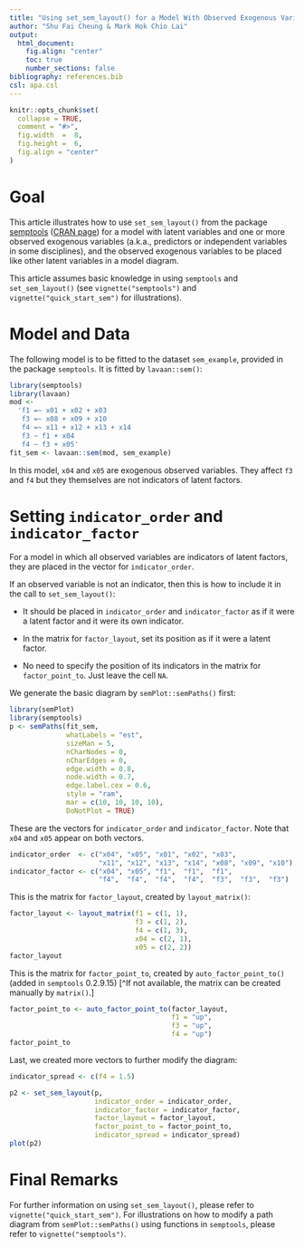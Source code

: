 ```yaml
---
title: "Using set_sem_layout() for a Model With Observed Exogenous Variables"
author: "Shu Fai Cheung & Mark Hok Chio Lai"
output:
  html_document:
    fig.align: "center"
    toc: true
    number_sections: false
bibliography: references.bib
csl: apa.csl
---
```


```r
knitr::opts_chunk$set(
  collapse = TRUE,
  comment = "#>",
  fig.width  =  8,
  fig.height =  6,
  fig.align = "center"
)
```

# Goal

This article illustrates how to use
`set_sem_layout()` from the package
[semptools](https://sfcheung.github.io/semptools/)
([CRAN page](https://cran.r-project.org/package=semptools))
for a model with
latent variables and one or more
observed exogenous variables (a.k.a.,
predictors or independent variables
in some disciplines), and
the observed exogenous variables to be
placed like other latent variables
in a model diagram.

This article assumes basic knowledge
in using `semptools` and `set_sem_layout()`
(see `vignette("semptools")`
and `vignette("quick_start_sem")` for
illustrations).

# Model and Data

The following model is to be fitted
to the dataset `sem_example`, provided
in the package `semptools`. It is
fitted by `lavaan::sem()`:

```r
library(semptools)
library(lavaan)
mod <-
  'f1 =~ x01 + x02 + x03
   f3 =~ x08 + x09 + x10
   f4 =~ x11 + x12 + x13 + x14
   f3 ~ f1 + x04
   f4 ~ f3 + x05'
fit_sem <- lavaan::sem(mod, sem_example)
```

In this model, `x04` and `x05` are
exogenous observed variables. They
affect `f3` and `f4` but they themselves
are not indicators of latent factors.

# Setting `indicator_order` and `indicator_factor`

For a model in which all observed variables
are indicators of latent factors, they
are placed in the vector for `indicator_order`.

If an observed variable is not an indicator,
then this is how to include it in
the call to `set_sem_layout()`:

- It should be placed in `indicator_order`
  and `indicator_factor` as if it were
  a latent factor and it were its own
  indicator.

- In the matrix for `factor_layout`, set
  its position as if it were a latent
  factor.

- No need to specify the position of its
  indicators in the matrix for
  `factor_point_to`. Just leave the cell
  `NA`.

We generate the basic diagram by
`semPlot::semPaths()` first:

```r
library(semPlot)
library(semptools)
p <- semPaths(fit_sem,
              whatLabels = "est",
              sizeMan = 5,
              nCharNodes = 0,
              nCharEdges = 0,
              edge.width = 0.8,
              node.width = 0.7,
              edge.label.cex = 0.6,
              style = "ram",
              mar = c(10, 10, 10, 10),
              DoNotPlot = TRUE)
```

These are the vectors for `indicator_order`
and `indicator_factor`. Note that
`x04` and `x05` appear on both vectors.

```r
indicator_order  <- c("x04", "x05", "x01", "x02", "x03",
                      "x11", "x12", "x13", "x14", "x08", "x09", "x10")
indicator_factor <- c("x04", "x05", "f1",  "f1",  "f1",
                      "f4",  "f4",  "f4",  "f4",  "f3",  "f3",  "f3")
```

This is the matrix for `factor_layout`,
created by `layout_matrix()`:

```r
factor_layout <- layout_matrix(f1 = c(1, 1),
                               f3 = c(1, 2),
                               f4 = c(1, 3),
                               x04 = c(2, 1),
                               x05 = c(2, 2))
factor_layout
```

This is the matrix for `factor_point_to`,
created by `auto_factor_point_to()`
(added in `semptools` 0.2.9.15)
[^If not available, the matrix can be created manually by `matrix()`.]

```r
factor_point_to <- auto_factor_point_to(factor_layout,
                                        f1 = "up",
                                        f3 = "up",
                                        f4 = "up")
factor_point_to
```

Last, we created more vectors to further
modify the diagram:

```r
indicator_spread <- c(f4 = 1.5)
```

```r
p2 <- set_sem_layout(p,
                     indicator_order = indicator_order,
                     indicator_factor = indicator_factor,
                     factor_layout = factor_layout,
                     factor_point_to = factor_point_to,
                     indicator_spread = indicator_spread)
plot(p2)
```

# Final Remarks

For further information on using
`set_sem_layout()`, please refer to
`vignette("quick_start_sem")`. For
illustrations on how to modify a path
diagram from `semPlot::semPaths()`
using functions in `semptools`, please
refer to `vignette("semptools")`.